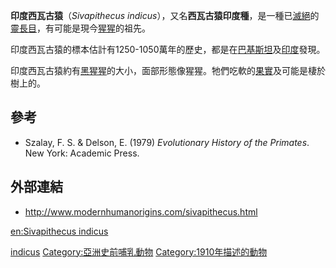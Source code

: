 {{Speciesbox
| fossil range = {{fossil range|中新世}}
| extinct=是
| image = Sivapithecus.jpg
| taxon = Sivapithecus indicus
| authority = [[Guy_Ellcock_Pilgrim|Pilgrim]], 1910 
}}

'''印度西瓦古猿'''（''Sivapithecus indicus''），又名'''西瓦古猿印度種'''，是一種已[[滅絕|滅絕]]的[[靈長目|靈長目]]，有可能是現今[[猩猩|猩猩]]的祖先。

印度西瓦古猿的標本估計有1250-1050萬年的歷史，都是在[[巴基斯坦|巴基斯坦]]及[[印度|印度]]發現。

印度西瓦古猿約有[[黑猩猩|黑猩猩]]的大小，面部形態像猩猩。牠們吃軟的[[果實|果實]]及可能是棲於樹上的。

==參考==
* Szalay, F. S. & Delson, E. (1979) ''Evolutionary History of the Primates''. New York: Academic Press.

==外部連結==
* http://www.modernhumanorigins.com/sivapithecus.html {{Wayback|url=http://www.modernhumanorigins.com/sivapithecus.html |date=20201204165408 }}
{{已滅絕人科}}
{{Taxonbar|from=Q1014098}}

[[Category:西瓦古猿屬|indicus]]
[[Category:亞洲史前哺乳動物|Category:亞洲史前哺乳動物]]
[[Category:1910年描述的動物|Category:1910年描述的動物]]

[[en:Sivapithecus_indicus|en:Sivapithecus indicus]]